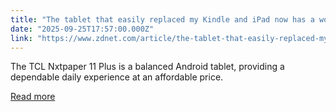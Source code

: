 ```yaml
---
title: "The tablet that easily replaced my Kindle and iPad now has a worthy successor"
date: "2025-09-25T17:57:00.000Z"
link: "https://www.zdnet.com/article/the-tablet-that-easily-replaced-my-kindle-and-ipad-now-has-a-worthy-successor/"
---
```


The TCL Nxtpaper 11 Plus is a balanced Android tablet, providing a dependable daily experience at an affordable price.

[Read more](https://www.zdnet.com/article/the-tablet-that-easily-replaced-my-kindle-and-ipad-now-has-a-worthy-successor/)
